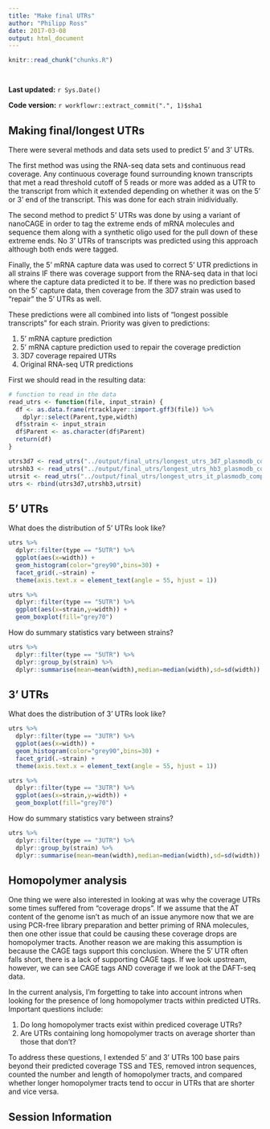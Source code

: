 ```yaml
---
title: "Make final UTRs"
author: "Philipp Ross"
date: 2017-03-08
output: html_document
---
```


```r
knitr::read_chunk("chunks.R")
```

```r
```

```r
```

**Last updated:** `r Sys.Date()`

**Code version:** `r workflowr::extract_commit(".", 1)$sha1`

## Making final/longest UTRs

There were several methods and data sets used to predict 5' and 3' UTRs.

The first method was using the RNA-seq data sets and continuous read coverage. Any continuous coverage found surrounding known transcripts that met a read threshold cutoff of 5 reads or more was added as a UTR to the transcript from which it extended depending on whether it was on the 5' or 3' end of the transcript. This was done for each strain inidividually.

The second method to predict 5' UTRs was done by using a variant of nanoCAGE in order to tag the extreme ends of mRNA molecules and sequence them along with a synthetic oligo used for the pull down of these extreme ends. No 3' UTRs of transcripts was predicted using this approach although both ends were tagged.

Finally, the 5' mRNA capture data was used to correct 5' UTR predictions in all strains IF there was coverage support from the RNA-seq data in that loci where the capture data predicted it to be. If there was no prediction based on the 5' capture data, then coverage from the 3D7 strain was used to "repair" the 5' UTRs as well.

These predictions were all combined into lists of "longest possible transcripts" for each strain. Priority was given to predictions:

1. 5' mRNA capture prediction
2. 5' mRNA capture prediction used to repair the coverage prediction
3. 3D7 coverage repaired UTRs
4. Original RNA-seq UTR predictions

First we should read in the resulting data:

```r
# function to read in the data
read_utrs <- function(file, input_strain) {
  df <- as.data.frame(rtracklayer::import.gff3(file)) %>%
    dplyr::select(Parent,type,width)
  df$strain <- input_strain
  df$Parent <- as.character(df$Parent)
  return(df)
}

utrs3d7 <- read_utrs("../output/final_utrs/longest_utrs_3d7_plasmodb_compatible.gff", "3D7")
utrshb3 <- read_utrs("../output/final_utrs/longest_utrs_hb3_plasmodb_compatible.gff", "HB3")
utrsit <- read_utrs("../output/final_utrs/longest_utrs_it_plasmodb_compatible.gff", "IT")
utrs <- rbind(utrs3d7,utrshb3,utrsit)
```

## 5' UTRs

What does the distribution of 5' UTRs look like?

```r
utrs %>% 
  dplyr::filter(type == "5UTR") %>% 
  ggplot(aes(x=width)) + 
  geom_histogram(color="grey90",bins=30) + 
  facet_grid(.~strain) +
  theme(axis.text.x = element_text(angle = 55, hjust = 1))
```

```r
utrs %>% 
  dplyr::filter(type == "5UTR") %>% 
  ggplot(aes(x=strain,y=width)) + 
  geom_boxplot(fill="grey70")
```

How do summary statistics vary between strains?

```r
utrs %>% 
  dplyr::filter(type == "5UTR") %>% 
  dplyr::group_by(strain) %>% 
  dplyr::summarise(mean=mean(width),median=median(width),sd=sd(width))
```

## 3' UTRs

What does the distribution of 3' UTRs look like?

```r
utrs %>% 
  dplyr::filter(type == "3UTR") %>% 
  ggplot(aes(x=width)) + 
  geom_histogram(color="grey90",bins=30) + 
  facet_grid(.~strain) + 
  theme(axis.text.x = element_text(angle = 55, hjust = 1))
```

```r
utrs %>% 
  dplyr::filter(type == "3UTR") %>% 
  ggplot(aes(x=strain,y=width)) + 
  geom_boxplot(fill="grey70")
```

How do summary statistics vary between strains?

```r
utrs %>% 
  dplyr::filter(type == "3UTR") %>% 
  dplyr::group_by(strain) %>% 
  dplyr::summarise(mean=mean(width),median=median(width),sd=sd(width))
```

## Homopolymer analysis

One thing we were also interested in looking at was why the coverage UTRs some times suffered from "coverage drops". If we assume that the AT content of the genome isn't as much of an issue anymore now that we are using PCR-free library preparation and better priming of RNA molecules, then one other issue that could be causing these coverage drops are homopolymer tracts. Another reason we are making this assumption is because the CAGE tags support this conclusion. Where the 5' UTR often falls short, there is a lack of supporting CAGE tags. If we look upstream, however, we can see CAGE tags AND coverage if we look at the DAFT-seq data.

In the current analysis, I'm forgetting to take into account introns when looking for the presence of long homopolymer tracts within predicted UTRs. Important questions include:

1. Do long homopolymer tracts exist within prediced coverage UTRs?
2. Are UTRs containing long homopolymer tracts on average shorter than those that don't?

To address these questions, I extended 5' and 3' UTRs 100 base pairs beyond their predicted coverage TSS and TES, removed intron sequences, counted the number and length of homopolymer tracts, and compared whether longer homopolymer tracts tend to occur in UTRs that are shorter and vice versa.

## Session Information

```r
```

